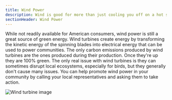 ```yaml
---
title: Wind Power
description: Wind is good for more than just cooling you off on a hot summer day
sectionHeader: Wind Power
---
```


While not readily available for American consumers, wind power is still a great source of green energy.
Wind turbines create energy by transforming the kinetic energy of the spinning blades into electrical energy that can be used to power communities.
The only carbon emissions produced by wind turbines are the ones produced during their production. Once they're up they are 100% green.
The only real issue with wind turbines is they can sometimes disrupt local ecosystems, especially for birds, but they generally don't cause many issues.
You can help promote wind power in your community by calling your local representatives and asking them to take action.

<img src="https://images.unsplash.com/photo-1466611653911-95081537e5b7?w=500&auto=format&fit=crop&q=60&ixlib=rb-4.0.3&ixid=M3wxMjA3fDB8MHxzZWFyY2h8MTV8fFNvbGFyJTIwcG93ZXJ8ZW58MHx8MHx8fDA%3D" alt="Wind turbine image"/>
